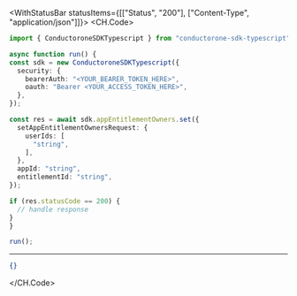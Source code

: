 

<WithStatusBar statusItems={[["Status", "200"], ["Content-Type", "application/json"]]}>
  <CH.Code>
  ```typescript Set.ts
  import { ConductoroneSDKTypescript } from "conductorone-sdk-typescript";

async function run() {
  const sdk = new ConductoroneSDKTypescript({
    security: {
      bearerAuth: "<YOUR_BEARER_TOKEN_HERE>",
      oauth: "Bearer <YOUR_ACCESS_TOKEN_HERE>",
    },
  });

  const res = await sdk.appEntitlementOwners.set({
    setAppEntitlementOwnersRequest: {
      userIds: [
        "string",
      ],
    },
    appId: "string",
    entitlementId: "string",
  });

  if (res.statusCode == 200) {
    // handle response
  }
}

run();
  ```
  ---

  ```json Example Response
  {}
  ```
  </CH.Code>
</WithStatusBar>
